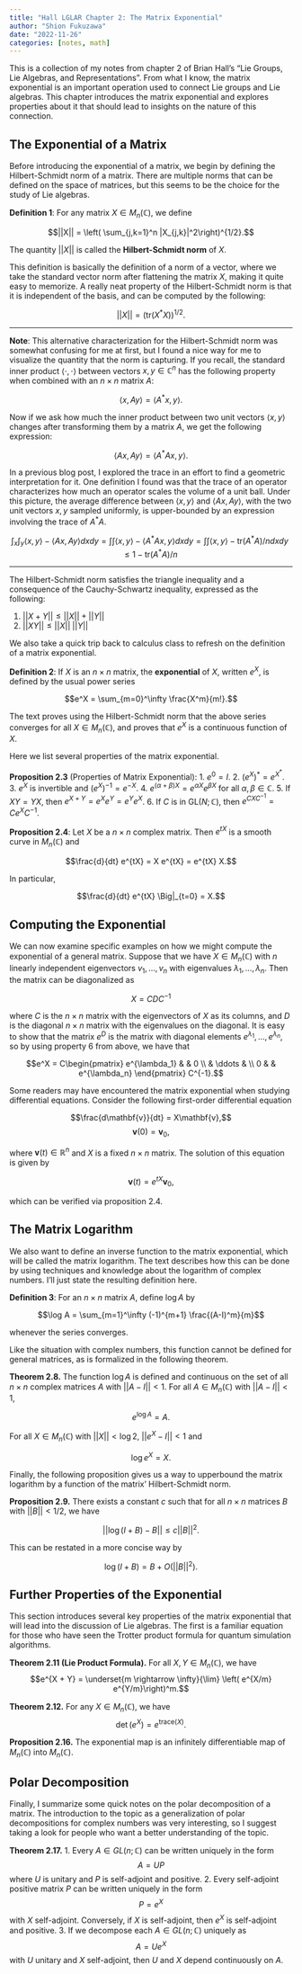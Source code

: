 ```yaml
---
title: "Hall LGLAR Chapter 2: The Matrix Exponential"
author: "Shion Fukuzawa"
date: "2022-11-26"
categories: [notes, math]
---
```


This is a collection of my notes from chapter 2 of Brian Hall's "Lie Groups, Lie Algebras, and Representations". From what I know, the matrix exponential is an important operation used to connect Lie groups and Lie algebras. This chapter introduces the matrix exponential and explores properties about it that should lead to insights on the nature of this connection. 

## The Exponential of a Matrix

Before introducing the exponential of a matrix, we begin by defining the Hilbert-Schmidt norm of a matrix. There are multiple norms that can be defined on the space of matrices, but this seems to be the choice for the study of Lie algebras. 

**Definition 1**: For any matrix $X \in M_n(\mathbb{C})$, we define 

$$||X|| = \left( \sum_{j,k=1}^n |X_{j,k}|^2\right)^{1/2}.$$

The quantity $||X||$ is called the **Hilbert-Schmidt norm** of $X$. 

This definition is basically the definition of a norm of a vector, where we take the standard vector norm after flattening the matrix $X$, making it quite easy to memorize. A really neat property of the Hilbert-Schmidt norm is that it is independent of the basis, and can be computed by the following: 

$$||X|| = \left(\text{tr} (X^*X)\right)^{1/2}.$$

---

**Note**: This alternative characterization for the Hilbert-Schmidt norm was somewhat confusing for me at first, but I found a nice way for me to visualize the quantity that the norm is capturing. If you recall, the standard inner product $\left< \cdot, \cdot \right>$ between vectors $x, y \in \mathbb{C}^n$ has the following property when combined with an $n \times n$ matrix $A$: 

$$\left<x, Ay\right> = \left< A^* x, y \right>.$$

Now if we ask how much the inner product between two unit vectors $\left< x, y\right>$ changes after transforming them by a matrix $A$, we get the following expression: 

$$\left<Ax, Ay\right> = \left<A^*Ax, y\right>.$$

In a previous blog post, I explored the trace in an effort to find a geometric interpretation for it. One definition I found was that the trace of an operator characterizes how much an operator scales the volume of a unit ball. Under this picture, the average difference between $\left< x, y\right>$ and $\left<Ax, Ay\right>$, with the two unit vectors $x, y$ sampled uniformly, is upper-bounded by an expression involving the trace of $A^*A$. 

$$\int_x \int_y \left<x,y\right> - \left<Ax, Ay\right> dx dy = \int \int \left<x,y\right> - \left<A^*Ax, y\right> dx dy = \int \int \left<x,y\right> - \text{tr}(A^*A)/n dx dy \leq 1 - \text{tr}(A^*A)/n $$

---

The Hilbert-Schmidt norm satisfies the triangle inequality and a consequence of the Cauchy-Schwartz inequality, expressed as the following: 

1. $||X + Y|| \leq ||X|| + ||Y||$
2. $||XY|| \leq ||X||\; ||Y||$

We also take a quick trip back to calculus class to refresh on the definition of a matrix exponential. 

**Definition 2**: If $X$ is an $n \times n$ matrix, the **exponential** of $X$, written $e^X$, is defined by the usual power series 

$$e^X = \sum_{m=0}^\infty \frac{X^m}{m!}.$$

The text proves using the Hilbert-Schmidt norm that the above series converges for all $X \in M_n(\mathbb{C})$, and proves that $e^X$ is a continuous function of $X$. 

Here we list several properties of the matrix exponential. 

**Proposition 2.3** (Properties of Matrix Exponential): 
1. $e^0 = I$. 
2. $(e^X)^* = e^{X^*}$. 
3. $e^X$ is invertible and $\left(e^X\right)^{-1} = e^{-X}$. 
4. $e^{(\alpha+\beta)X} = e^{\alpha X}e^{\beta X}$ for all $\alpha, \beta \in \mathbb{C}$. 
5. If $XY = YX$, then $e^{X+Y} = e^Xe^Y = e^Ye^X$. 
6. If $C$ is in $\text{GL}(N;\mathbb{C})$, then $e^{CXC^{-1}} = Ce^XC^{-1}$. 

**Proposition 2.4**: Let $X$ be a $n \times n$ complex matrix. Then $e^{tX}$ is a smooth curve in $M_n(\mathbb{C})$ and 

$$\frac{d}{dt} e^{tX} = X e^{tX} = e^{tX} X.$$

In particular, 

$$\frac{d}{dt} e^{tX} \Big|_{t=0} = X.$$

## Computing the Exponential 

We can now examine specific examples on how we might compute the exponential of a general matrix. Suppose that we have $X \in M_n(\mathbb{C})$ with $n$ linearly independent eigenvectors $v_1, \ldots, v_n$ with eigenvalues $\lambda_1, \ldots, \lambda_n$. Then the matrix can be diagonalized as 

$$X = CDC^{-1}$$

where $C$ is the $n \times n$ matrix with the eigenvectors of $X$ as its columns, and $D$ is the diagonal $n \times n$ matrix with the eigenvalues on the diagonal. It is easy to show that the matrix $e^D$ is the matrix with diagonal elements $e^{\lambda_1}, \ldots, e^{\lambda_n}$, so by using property 6 from above, we have that 

$$e^X = C\begin{pmatrix} e^{\lambda_1} & & 0 \\ & \ddots & \\ 0 & & e^{\lambda_n} \end{pmatrix} C^{-1}.$$

Some readers may have encountered the matrix exponential when studying differential equations. Consider the following first-order differential equation

$$\frac{d\mathbf{v}}{dt} = X\mathbf{v},$$
$$\mathbf{v}(0) = \mathbf{v}_0,$$

where $\mathbf{v}(t) \in \mathbb{R}^n$ and $X$ is a fixed $n \times n$ matrix. The solution of this equation is given by 

$$\mathbf{v}(t) = e^{tX}\mathbf{v}_0,$$

which can be verified via proposition 2.4. 

## The Matrix Logarithm 

We also want to define an inverse function to the matrix exponential, which will be called the matrix logarithm. The text describes how this can be done by using techniques and knowledge about the logarithm of complex numbers. I'll just state the resulting definition here. 

**Definition 3**: For an  $n \times n$ matrix $A$, define $\log A$ by 

$$\log A = \sum_{m=1}^\infty (-1)^{m+1} \frac{(A-I)^m}{m}$$

whenever the series converges. 

Like the situation with complex numbers, this function cannot be defined for general matrices, as is formalized in the following theorem. 

**Theorem 2.8.** The function $\log A$ is defined and continuous on the set of all $n \times n$ complex matrices $A$ with $||A - I|| < 1$. For all $A \in M_n(\mathbb{C})$ with $||A - I|| < 1,$

$$e^{\log A} = A.$$

For all $X \in M_n(\mathbb{C})$ with $||X|| < \log 2$, $||e^X - I|| < 1$ and 

$$\log e^X = X.$$

Finally, the following proposition gives us a way to upperbound the matrix logarithm by a function of the matrix' Hilbert-Schmidt norm. 

**Proposition 2.9.** There exists a constant $c$ such that for all $n \times n$ matrices $B$ with $||B|| < 1/2$, we have 

$$||\log(I + B) - B|| \leq c ||B||^2.$$

This can be restated in a more concise way by 

$$\log(I + B) = B + O(||B||^2).$$

## Further Properties of the Exponential

This section introduces several key properties of the matrix exponential that will lead into the discussion of Lie algebras. The first is a familiar equation for those who have seen the Trotter product formula for quantum simulation algorithms. 

**Theorem 2.11 (Lie Product Formula).** For all $X, Y \in M_n(\mathbb{C})$, we have 
$$e^{X + Y} = \underset{m \rightarrow \infty}{\lim} \left( e^{X/m} e^{Y/m}\right)^m.$$

**Theorem 2.12.** For any $X \in M_n(\mathbb{C})$, we have 
$$\det\left(e^X\right) = e^{\text{trace}(X)}.$$

**Proposition 2.16.** The exponential map is an infinitely differentiable map of $M_n(\mathbb{C})$ into $M_n(\mathbb{C})$. 

## Polar Decomposition 

Finally, I summarize some quick notes on the polar decomposition of a matrix. The introduction to the topic as a generalization of polar decompositions for complex numbers was very interesting, so I suggest taking a look for people who want a better understanding of the topic. 

**Theorem 2.17.**
1. Every $A \in GL(n;\mathbb{C})$ can be written uniquely in the form 
  $$A = UP$$
  where $U$ is unitary and $P$ is self-adjoint and positive. 
2. Every self-adjoint positive matrix $P$ can be written uniquely in the form 
$$P = e^X$$
  with $X$ self-adjoint. Conversely, if $X$ is self-adjoint, then $e^X$ is self-adjoint and positive. 
3. If we decompose each $A \in GL(n;\mathbb{C})$ uniquely as 
$$A = Ue^X$$
with $U$ unitary and $X$ self-adjoint, then $U$ and $X$ depend continuously on $A$. 

